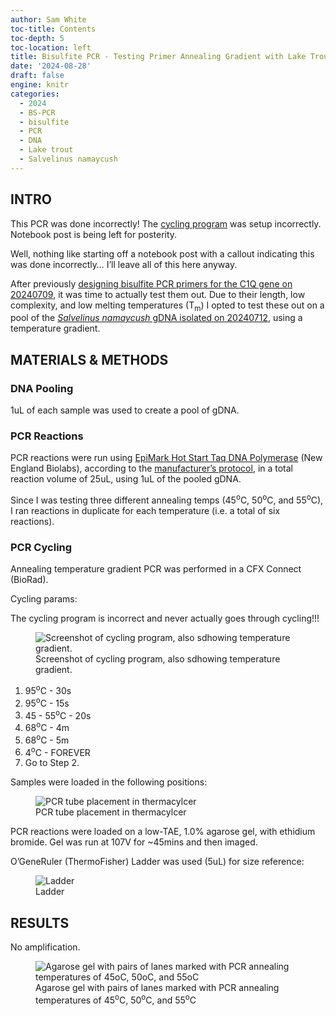 ```yaml
---
author: Sam White
toc-title: Contents
toc-depth: 5
toc-location: left
title: Bisulfite PCR - Testing Primer Annealing Gradient with Lake Trout Bisulfite-treated DNA
date: '2024-08-28'
draft: false
engine: knitr
categories: 
  - 2024
  - BS-PCR
  - bisulfite
  - PCR
  - DNA
  - Lake trout
  - Salvelinus namaycush
---
```

## INTRO

::: {.callout-important}
This PCR was done incorrectly! The [cycling program](#pcr-cycling) was setup incorrectly. Notebook post is being left for posterity.
:::

Well, nothing like starting off a notebook post with a callout indicating this was done incorrectly... I'll leave all of this here anyway.

After previously [designing bisulfite PCR primers for the C1Q gene on 20240709](../2024-07-29-Primer-Design---Lake-Trout-C1q-Gene-Bisulfite-Sequencing-Primers-Using-Primer3/index.qmd), it was time to actually test them out. Due to their length, low complexity, and low melting temperatures (T<sub>m</sub>) I opted to test these out on a pool of the [_Salvelinus namaycush_ gDNA isolated on 20240712](../2024-07-12-DNA-Isolation-and-Quantification---Lake-Trout-Liver/index.qmd), using a temperature gradient.

## MATERIALS & METHODS

### DNA Pooling

1uL of each sample was used to create a pool of gDNA.

### PCR Reactions

PCR reactions were run using [EpiMark Hot Start Taq DNA Polymerase](https://www.neb.com/en-us/products/m0490-epimark-hot-start-taq-dna-polymerase) (New England Biolabs), according to the [manufacturer's protocol](https://www.neb.com/en-us/protocols/2012/09/25/epimark-hot-start-taq-dna-polymerase-guidelines-for-pcr-reactions-m0490), in a total reaction volume of 25uL, using 1uL of the pooled gDNA.

Since I was testing three different annealing temps (45<sup>o</sup>C, 50<sup>o</sup>C, and 55<sup>o</sup>C), I ran reactions in duplicate for each temperature (i.e. a total of six reactions).

### PCR Cycling

Annealing temperature gradient PCR was performed in a CFX Connect (BioRad).

Cycling params:

::: {.callout-warning}
The cycling program is incorrect and never actually goes through cycling!!!
:::

![Screenshot of cycling program, also sdhowing temperature gradient.](./20240828-snam-bs-pcr-gradient-range.png){#fig-PCR-parameters fig-alt="PCR cycling parameters."}


1. 95<sup>o</sup>C - 30s
2. 95<sup>o</sup>C - 15s
3. 45 - 55<sup>o</sup>C - 20s
4. 68<sup>o</sup>C - 4m
5. 68<sup>o</sup>C - 5m
6. 4<sup>o</sup>C - FOREVER
7. Go to Step 2.

Samples were loaded in the following positions:

![PCR tube placement in thermacylcer](./20240828-snam-bs-pcr-tube-placement.jpg){#fig-tubes fig-alt="Tube placement in thermalcylcer."}

PCR reactions were loaded on a low-TAE, 1.0% agarose gel, with ethidium bromide. Gel was run at 107V for ~45mins and then imaged.

O'GeneRuler (ThermoFisher) Ladder was used (5uL) for size reference:

![Ladder](../2024-05-31-Agarose-Gel---G.macrocephalus-gDNA-from-20240521/ogene-ruler.jpeg){#fig-ladder fig-alt="O'GeneRuler" .lightbox}

## RESULTS

No amplification.


![Agarose gel with pairs of lanes marked with PCR annealing temperatures of 45<sup>o</sup>C, 50<sup>o</sup>C, and 55<sup>o</sup>C](./20240828-snam-bs-pcr-gel.jpg){#fig-gel fig-alt="Agarose gel with labels of of 45<sup>o</sup>C, 50<sup>o</sup>C, and 55<sup>o</sup>C, indicating annealing temperatures"}
